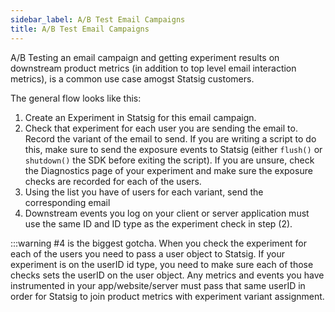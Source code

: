 ```yaml
---
sidebar_label: A/B Test Email Campaigns
title: A/B Test Email Campaigns
---
```


A/B Testing an email campaign and getting experiment results on downstream product metrics (in addition to top level email interaction metrics), is a common use case amogst Statsig customers.

The general flow looks like this:

1. Create an Experiment in Statsig for this email campaign.
2. Check that experiment for each user you are sending the email to.  Record the variant of the email to send.  If you are writing a script to do this, make sure to send the exposure events to Statsig (either `flush()` or `shutdown()` the SDK before exiting the script). If you are unsure, check the Diagnostics page of your experiment and make sure the exposure checks are recorded for each of the users.
3. Using the list you have of users for each variant, send the corresponding email
4. Downstream events you log on your client or server application must use the same ID and ID type as the experiment check in step (2).

:::warning
#4 is the biggest gotcha.  When you check the experiment for each of the users you need to pass a user object to Statsig.  If your experiment is on the userID id type, you need to make sure each of those checks sets the userID on the user object.
Any metrics and events you have instrumented in your app/website/server must pass that same userID in order for Statsig to join product metrics with experiment variant assignment.
